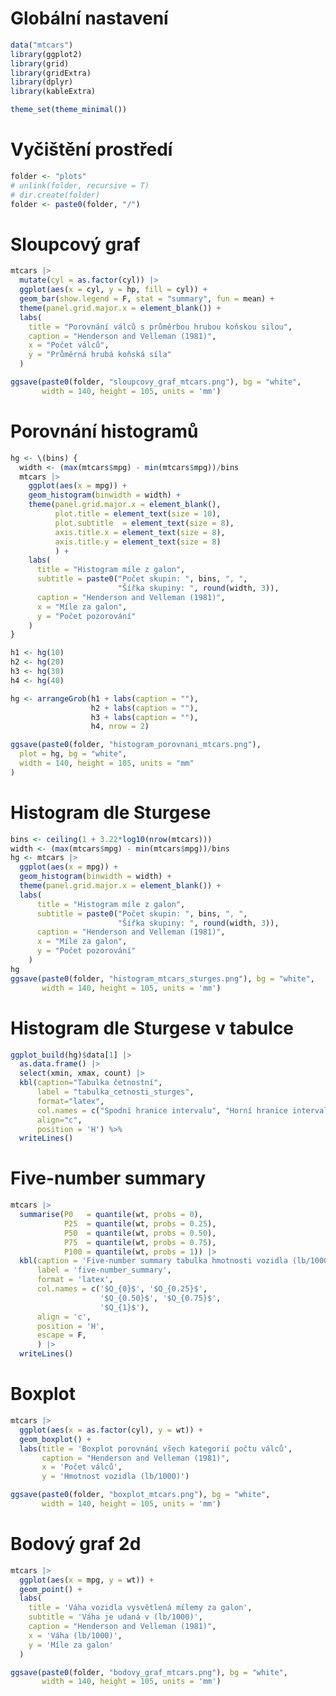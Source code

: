 # Globální nastavení
```r
data("mtcars")
library(ggplot2)
library(grid)
library(gridExtra)
library(dplyr)
library(kableExtra)

theme_set(theme_minimal())
```
# Vyčištění prostředí
```r
folder <- "plots"
# unlink(folder, recursive = T)
# dir.create(folder)
folder <- paste0(folder, "/")
```
# Sloupcový graf
```r
mtcars |>
  mutate(cyl = as.factor(cyl)) |>
  ggplot(aes(x = cyl, y = hp, fill = cyl)) +
  geom_bar(show.legend = F, stat = "summary", fun = mean) +
  theme(panel.grid.major.x = element_blank()) +
  labs(
    title = "Porovnání válců s průměrbou hrubou koňskou silou",
    caption = "Henderson and Velleman (1981)",
    x = "Počet válců",
    y = "Průměrná hrubá koňská síla"
  )

ggsave(paste0(folder, "sloupcovy_graf_mtcars.png"), bg = "white",
       width = 140, height = 105, units = 'mm')
```
# Porovnání histogramů
```r
hg <- \(bins) {
  width <- (max(mtcars$mpg) - min(mtcars$mpg))/bins
  mtcars |>
    ggplot(aes(x = mpg)) +
    geom_histogram(binwidth = width) +
    theme(panel.grid.major.x = element_blank(),
          plot.title = element_text(size = 10),
          plot.subtitle  = element_text(size = 8),
          axis.title.x = element_text(size = 8),
          axis.title.y = element_text(size = 8)
          ) +
    labs(
      title = "Histogram míle z galon",
      subtitle = paste0("Počet skupin: ", bins, ", ",
                        "Šířka skupiny: ", round(width, 3)),
      caption = "Henderson and Velleman (1981)",
      x = "Míle za galon",
      y = "Počet pozorování"
    )
}

h1 <- hg(10)
h2 <- hg(20)
h3 <- hg(30)
h4 <- hg(40)

hg <- arrangeGrob(h1 + labs(caption = ""),
                  h2 + labs(caption = ""),
                  h3 + labs(caption = ""),
                  h4, nrow = 2)

ggsave(paste0(folder, "histogram_porovnani_mtcars.png"),
  plot = hg, bg = "white",
  width = 140, height = 105, units = "mm"
)
```
# Histogram dle Sturgese
```r
bins <- ceiling(1 + 3.22*log10(nrow(mtcars)))
width <- (max(mtcars$mpg) - min(mtcars$mpg))/bins
hg <- mtcars |>
  ggplot(aes(x = mpg)) +
  geom_histogram(binwidth = width) +
  theme(panel.grid.major.x = element_blank()) +
  labs(
      title = "Histogram míle z galon",
      subtitle = paste0("Počet skupin: ", bins, ", ",
                        "Šířka skupiny: ", round(width, 3)),
      caption = "Henderson and Velleman (1981)",
      x = "Míle za galon",
      y = "Počet pozorování"
    )
hg
ggsave(paste0(folder, "histogram_mtcars_sturges.png"), bg = "white",
       width = 140, height = 105, units = 'mm')
```
# Histogram dle Sturgese v tabulce
```r
ggplot_build(hg)$data[1] |>
  as.data.frame() |>
  select(xmin, xmax, count) |>
  kbl(caption="Tabulka četnostní",
      label = "tabulka_cetnosti_sturges",
      format="latex",
      col.names = c("Spodní hranice intervalu", "Horní hranice intervalu", "Počet pozorování"),
      align="c",
      position = 'H') %>%
  writeLines()
```
# Five-number summary
```r
mtcars |>
  summarise(P0   = quantile(wt, probs = 0),
            P25  = quantile(wt, probs = 0.25),
            P50  = quantile(wt, probs = 0.50),
            P75  = quantile(wt, probs = 0.75),
            P100 = quantile(wt, probs = 1)) |>
  kbl(caption = 'Five-number summary tabulka hmotnosti vozidla (lb/1000)',
      label = 'five-number_summary',
      format = 'latex',
      col.names = c('$Q_{0}$', '$Q_{0.25}$',
                    '$Q_{0.50}$', '$Q_{0.75}$',
                    '$Q_{1}$'),
      align = 'c',
      position = 'H',
      escape = F,
      ) |>
  writeLines()
```
# Boxplot
```r

mtcars |>
  ggplot(aes(x = as.factor(cyl), y = wt)) +
  geom_boxplot() +
  labs(title = 'Boxplot porovnání všech kategorií počtu válců',
       caption = "Henderson and Velleman (1981)",
       x = 'Počet válců',
       y = 'Hmotnost vozidla (lb/1000)')

ggsave(paste0(folder, "boxplot_mtcars.png"), bg = "white",
       width = 140, height = 105, units = 'mm')
```
# Bodový graf 2d
```r
mtcars |>
  ggplot(aes(x = mpg, y = wt)) +
  geom_point() +
  labs(
    title = 'Váha vozidla vysvětlená mílemy za galon',
    subtitle = 'Váha je udaná v (lb/1000)',
    caption = "Henderson and Velleman (1981)",
    x = 'Váha (lb/1000)',
    y = 'Míle za galon'
  )

ggsave(paste0(folder, "bodovy_graf_mtcars.png"), bg = "white",
       width = 140, height = 105, units = 'mm')
```
